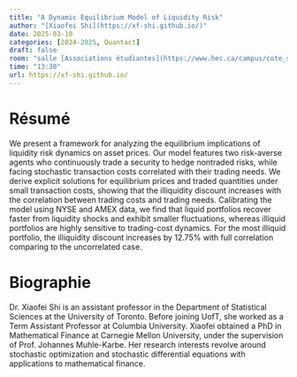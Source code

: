 ```yaml
---
title: "A Dynamic Equilibrium Model of Liquidity Risk"
author: "[Xiaofei Shi](https://xf-shi.github.io/)"
date: 2025-03-10
categories: [2024-2025, Quantact]
draft: false
room: "salle [Associations étudiantes](https://www.hec.ca/campus/cote_sainte_catherine/1er_etage/salles_cours/associations-etudiantes.html)"
time: "13:30"
url: https://xf-shi.github.io/
---
```


# Résumé


We present a framework for analyzing the equilibrium implications of liquidity risk dynamics on asset prices. Our model features two risk-averse agents who continuously trade a security to hedge nontraded risks, while facing stochastic transaction costs correlated with their trading needs. We derive explicit solutions for equilibrium prices and traded quantities under small transaction costs, showing that the illiquidity discount increases with the correlation between trading costs and trading needs. Calibrating the model using NYSE and AMEX data, we find that liquid portfolios recover faster from liquidity shocks and exhibit smaller fluctuations, whereas illiquid portfolios are highly sensitive to trading-cost dynamics. For the most illiquid portfolio, the illiquidity discount increases by 12.75% with full correlation comparing to the uncorrelated case.


# Biographie

Dr. Xiaofei Shi is an assistant professor in the Department of Statistical Sciences at the University of Toronto. Before joining UofT, she worked as a Term Assistant Professor at Columbia University. Xiaofei obtained a PhD in Mathematical Finance at Carnegie Mellon University, under the supervision of Prof. Johannes Muhle-Karbe. Her research interests revolve around  stochastic optimization and stochastic differential equations with applications to mathematical finance.
